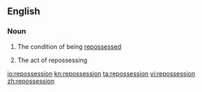 ==English==

===Noun===
{{en-noun|~}}

# {{context|uncountable|lang=en}} The condition of being [[repossess]]ed
# {{context|countable|lang=en}} The act of repossessing

[[io:repossession]]
[[kn:repossession]]
[[ta:repossession]]
[[vi:repossession]]
[[zh:repossession]]